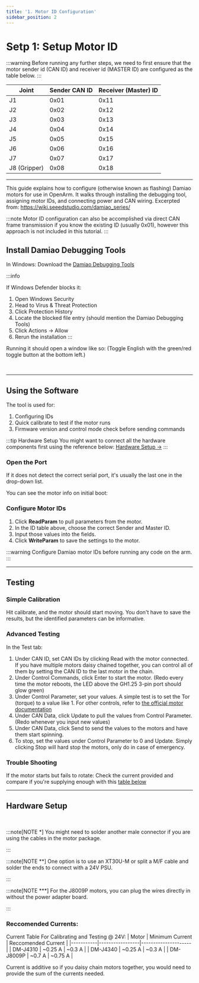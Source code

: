 ```yaml
---
title: '1. Motor ID Configuration'
sidebar_position: 2
---
```



# Setp 1: Setup Motor ID

:::warning
Before running any further steps, we need to first ensure that the motor sender id (CAN ID) and receiver id (MASTER ID) are configured as the table below.
:::

| Joint | Sender CAN ID | Receiver (Master) ID |
|-------|---------------|---------------------|
| J1    | 0x01          | 0x11               |
| J2    | 0x02          | 0x12               |
| J3    | 0x03          | 0x13               |
| J4    | 0x04          | 0x14               |
| J5    | 0x05          | 0x15               |
| J6    | 0x06          | 0x16               |
| J7    | 0x07          | 0x17               |
| J8 (Gripper) | 0x08   | 0x18               |

---

This guide explains how to configure (otherwise known as flashing) Damiao motors for use in OpenArm.
It walks through installing the debugging tool, assigning motor IDs, and connecting power and CAN wiring.
Excerpted from: https://wiki.seeedstudio.com/damiao_series/

:::note
Motor ID configuration can also be accomplished via direct CAN frame transmission if you know the existing ID (usually 0x01), however this approach is not included in this tutorial.
:::

## Install Damiao Debugging Tools

In Windows: Download the [Damiao Debugging Tools](https://files.seeedstudio.com/wiki/robotics/Actuator/damiao/Debugging_Tools_v.1.6.8.8.exe)

:::info
<BlockImage src="software/setup/damiao-debugging-tools-download.png" alt="Damiao Debugging Tools download" width="35%" />
<br/>

If Windows Defender blocks it:

1. Open Windows Security
2. Head to Virus & Threat Protection
3. Click Protection History
4. Locate the blocked file entry (should mention the Damiao Debugging Tools)
5. Click Actions → Allow
6. Rerun the installation
:::

Running it should open a window like so:
(Toggle English with the green/red toggle button at the bottom left.)

<BlockImage src="software/setup/damiao-debugging-tools-start.png" alt="Damiao Debugging Tools start" width="60%" />
<br/>

---

## Using the Software

The tool is used for:

1. Configuring IDs
2. Quick calibrate to test if the motor runs
3. Firmware version and control mode check before sending commands

:::tip Hardware Setup
You might want to connect all the hardware components first using the reference below: [Hardware Setup →](#hardware-setup)
:::

### Open the Port

If it does not detect the correct serial port, it's usually the last one in the drop-down list.

<BlockImage src="software/setup/damiao-debugging-tools-port.png" alt="Damiao Debugging Tools port" width="20%" />

You can see the motor info on initial boot:

<BlockImage src="software/setup/damiao-debugging-tools-motor-info.png" alt="Damiao Debugging Tools motor info" width="35%" />

### Configure Motor IDs

1. Click **ReadParam** to pull parameters from the motor.
2. In the ID table above, choose the correct Sender and Master ID.
3. Input those values into the fields.
4. Click **WriteParam** to save the settings to the motor.

:::warning
Configure Damiao motor IDs before running any code on the arm.
:::


<BlockImage src="software/setup/damiao-debugging-tools-config.png" alt="Damiao Debugging Tools config" width="95%" />

---

## Testing

### Simple Calibration

Hit calibrate, and the motor should start moving. You don't have to save the results, but the identified parameters can be informative.

<BlockImage src="software/setup/damiao-debugging-tools-calibrate.png" alt="Damiao Debugging Tools calibrate" width="20%" />

### Advanced Testing

In the Test tab:

1. Under CAN ID, set CAN IDs by clicking Read with the motor connected.
If you have multiple motors daisy chained together, you can control all of them by setting the CAN ID to the last motor in the chain.
2. Under Control Commands, click Enter to start the motor.
(Redo every time the motor reboots, the LED above the GH1.25 3-pin port should glow green)
3. Under Control Parameter, set your values.
A simple test is to set the Tor (torque) to a value like 1.
For other controls, refer to [the official motor documentation](https://wiki.seeedstudio.com/damiao_series/)
4. Under CAN Data, click Update to pull the values from Control Parameter.
(Redo whenever you input new values)
5. Under CAN Data, click Send to send the values to the motors and have them start spinning.
6. To stop, set the values under Control Parameter to 0 and Update.
Simply clicking Stop will hard stop the motors, only do in case of emergency.

[//]: # (maybe add img here)

### Trouble Shooting

If the motor starts but fails to rotate: Check the current provided and compare if you're supplying enough with this [table below](#reccomended-currents)

---

## Hardware Setup

<BlockImage src="software/setup/hardware-setup.png" alt="Hardware setup" width="95%" />
<br/>

:::note[NOTE *]
You might need to solder another male connector if you are using the cables in the motor package.

<BlockImage src="software/setup/hardware-setup-can-wire.png" alt="CAN wire" width="60%" />
:::

:::note[NOTE **]
One option is to use an XT30U-M or split a M/F cable and solder the ends to connect with a 24V PSU.

<BlockImage src="software/setup/hardware-setup-power.png" alt="Power" width="50%" />
:::

:::note[NOTE ***]
For the J8009P motors, you can plug the wires directly in without the power adapter board.

<BlockImage src="software/setup/hardware-setup-motor.png" alt="Motor" width="75%" />
:::

### Reccomended Currents:

Current Table For Calibrating and Testing @ 24V:
| Motor     | Minimum Current | Reccomended Current |
|-----------|-----------------|---------------------|
| DM-J4310  | ~0.25 A         | ~0.3 A              |
| DM-J4340  | ~0.25 A         | ~0.3 A              |
| DM-J8009P | ~0.7 A          | ~0.75 A             |

Current is additive so if you daisy chain motors together, you would need to provide the sum of the currents needed.